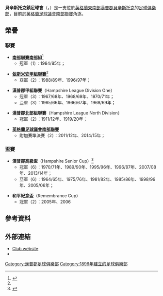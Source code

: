 {{Infobox football club
| clubname = 貝辛斯托克<br>''Basingstoke Town''
| image    = [[Image:Basingstoke_town_fc.png|150px]]
| fullname = Basingstoke Town Football Club
| nickname = ''The Dragons'' 或 ''The 'Stoke''
| founded  = {{start date and years ago|1896|df=yes}}
| city     = [[貝辛斯托克|貝辛斯托克]]
| ground   = The Camrose
| capacity = 6,000人 (650個坐席)
| chairman = Rafi Razzak
| manager  = Jason Bristow
| league   = [[英格蘭足球議會南部聯賽|英格蘭足球議會南部聯賽]]
| season   = 2014–15
| position = [[英格蘭足球議會南部聯賽|議南聯]]，第 3 位
| pattern_la1 = _btfc22h
| pattern_b1 = _btfc22h
| pattern_ra1 = _btfc22h
| pattern_sh1 = 
| pattern_so1 = 
| leftarm1 = FFD100
| body1 = FFD100
| rightarm1 = FFD100
| shorts1 = 0000FF
| socks1 = 0000FF
| pattern_la2 = _btfc22a
| pattern_b2 = _btfc22a
| pattern_ra2 = _btfc22a
| pattern_sh2 = 
| leftarm2 = FFFFFF
| body2 = FFFFFF
| rightarm2 = FFFFFF
| shorts2 = FFFFFF
| socks2 = FFFFFF
}}
'''貝辛斯托克鎮足球會'''（{{lang-en|'''Basingstoke Town Football Club'''}}，{{IPAc-en|ˈ|b|eɪ|z|ɨ|ŋ|ˌ|s|t|oʊ|k}}）是一支位於[[英格蘭|英格蘭]][[東南英格蘭|東南部]][[漢普郡|漢普郡]][[貝辛斯托克|貝辛斯托克]]的[[足球俱樂部|足球俱樂部]]，目前於[[英格蘭足球議會南部聯賽|英格蘭足球議會南部聯賽]]角逐。

== 榮譽 ==
===聯賽===
*'''[[英格蘭足球南部聯賽|南部聯賽南部組]]'''<ref name="fchd">{{fchd|id=BASINGST|name=Basingstoke Town}}</ref>
**冠軍（1）：1984/85年；

*'''[[英格蘭足球依斯米安聯賽|依斯米安甲組聯賽]]'''<ref name="fchd"/>
**亞軍（2）：1988/89年、1996/97年；

*'''漢普郡甲組聯賽'''（Hampshire League Division One）
**冠軍（3）：1967/68年、1968/69年、1970/71年；
**亞軍（3）：1965/66年、1966/67年、1968/69年；

*'''漢普郡北部組聯賽'''（Hampshire League North Division）
**冠軍（2）：1911/12年、1919/20年；

*'''[[英格蘭足球議會南部聯賽|英格蘭足球議會南部聯賽]]'''
**附加賽準決賽（2）：2011/12年、2014/15年；

===盃賽===
*'''漢普郡高級盃'''（Hampshire Senior Cup）<ref name="fchdcup">{{cite web |url=http://www.fchd.info/cups/hampshiresummary.htm |title=Football Club History Database – Hampshire County Cups |publisher=Fchd.info |date= |accessdate=17 July 2012 |archive-date=2020-06-04 |archive-url=https://web.archive.org/web/20200604201144/http://fchd.info/cups/hampshiresummary.htm |dead-url=no }}</ref>
**冠軍（6）：1970/71年、1989/90年、1995/96年、1996/97年、2007/08年、2013/14年；
**亞軍（6）：1964/65年、1975/76年、1981/82年、1985/86年、1998/99年、2005/06年；

*'''和平紀念盃'''（Remembrance Cup）
**冠軍（2）：2005年、2006

==參考資料==
{{Reflist}}

==外部連結==
*[http://www.basingstoketown.net/ Club website] {{Wayback|url=http://www.basingstoketown.net/ |date=20210228091304 }}
*{{fchd|id=BASINGST|name=Basingstoke Town}}

{{DEFAULTSORT:Basingstoke Town FC}}
[[Category:漢普郡足球俱樂部|Category:漢普郡足球俱樂部]]
[[Category:1896年建立的足球俱樂部|Category:1896年建立的足球俱樂部]]